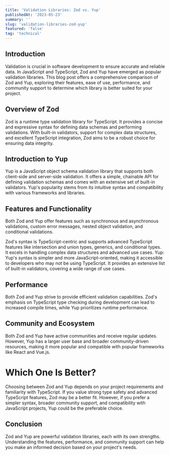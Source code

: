 ```yaml
---
title: 'Validation Libraries: Zod vs. Yup'
publishedAt: '2023-05-23'
summary: ''
slug: 'validation-libraries-zod-yup'
featured: 'false'
tag: 'technical'
---
```


## Introduction

Validation is crucial in software development to ensure accurate and reliable data. In JavaScript and TypeScript, Zod and Yup have emerged as popular validation libraries. This blog post offers a comprehensive comparison of Zod and Yup, exploring their features, ease of use, performance, and community support to determine which library is better suited for your project.

## Overview of Zod

Zod is a runtime type validation library for TypeScript. It provides a concise and expressive syntax for defining data schemas and performing validations. With built-in validators, support for complex data structures, and excellent TypeScript integration, Zod aims to be a robust choice for ensuring data integrity.

## Introduction to Yup

Yup is a JavaScript object schema validation library that supports both client-side and server-side validation. It offers a simple, chainable API for defining validation schemas and comes with an extensive set of built-in validators. Yup's popularity stems from its intuitive syntax and compatibility with various frameworks and libraries.

## Features and Functionality

Both Zod and Yup offer features such as synchronous and asynchronous validations, custom error messages, nested object validation, and conditional validations.

Zod's syntax is TypeScript-centric and supports advanced TypeScript features like intersection and union types, generics, and conditional types. It excels in handling complex data structures and advanced use cases.
Yup: Yup's syntax is simpler and more JavaScript-oriented, making it accessible to developers who may not be using TypeScript. It provides an extensive list of built-in validators, covering a wide range of use cases.

## Performance

Both Zod and Yup strive to provide efficient validation capabilities. Zod's emphasis on TypeScript type checking during development can lead to increased compile times, while Yup prioritizes runtime performance.

## Community and Ecosystem

Both Zod and Yup have active communities and receive regular updates. However, Yup has a larger user base and broader community-driven resources, making it more popular and compatible with popular frameworks like React and Vue.js.

# Which One Is Better?

Choosing between Zod and Yup depends on your project requirements and familiarity with TypeScript. If you value strong type safety and advanced TypeScript features, Zod may be a better fit. However, if you prefer a simpler syntax, broader community support, and compatibility with JavaScript projects, Yup could be the preferable choice.

## Conclusion

Zod and Yup are powerful validation libraries, each with its own strengths. Understanding the features, performance, and community support can help you make an informed decision based on your project's needs.
